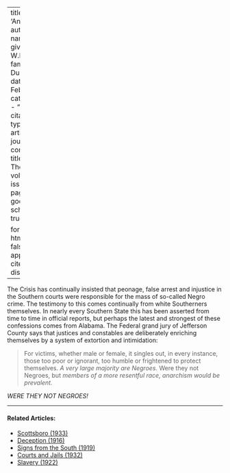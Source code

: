 
---
title: 'Anarchism'
author:
  - name:
      given: W.E.B.
      family: Du Bois
date: Feb. 1912
categories: 
  - ""
citation: 
  type: article-journal
  container-title: The Crisis
  volume: 4
  issue: 4
  page: 182
google-scholar: true

format:
  html:
    toc: false
    appendix-cite-as: display
---



<span class = "small-caps">The Crisis</span> has continually insisted that peonage, false arrest and
injustice in the Southern courts were responsible for the mass of
so-called Negro crime. The testimony to this comes continually from
white Southerners themselves. In nearly every Southern State this has
been asserted from time to time in official reports, but perhaps the
latest and strongest of these confessions comes from Alabama. The
Federal grand jury of Jefferson County says that justices and constables
are deliberately enriching themselves by a system of extortion and
intimidation:

> For victims, whether male or female, it singles out, in every
instance, those too poor or ignorant, too humble or frightened to
protect themselves. *A very large majority are Negroes.* Were they not
Negroes, but *members of a more resentful race, anarchism would be prevalent.*

*WERE THEY NOT NEGROES!*

<!-- Similar articles start here -->
<div  class="clear-wrap"></div>
<hr>
#### Related Articles:

* [Scottsboro (1933)](/Volumes/40/05/scottsboro.html)
* [Deception (1916)](/Volumes/12/02/deception.html)
* [Signs from the South (1919)](/Volumes/18/05/signs_from_south.html)
* [Courts and Jails (1932)](/Volumes/39/04/courts_and_jails.html)
* [Slavery (1922)](/Volumes/24/01/slavery.html)

<!-- Similar articles end here -->